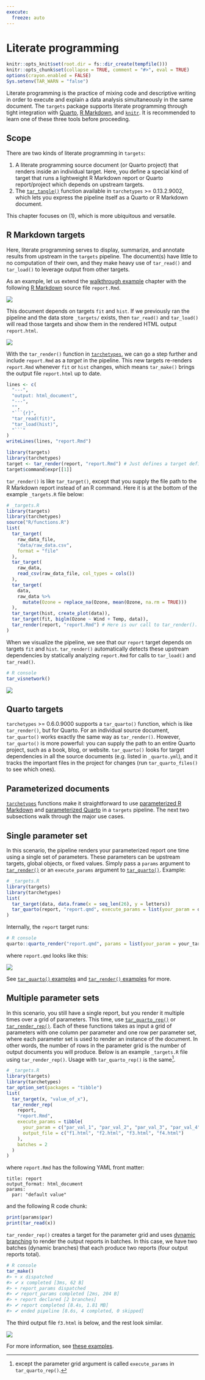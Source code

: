 ```yaml
---
execute:
  freeze: auto
---
```


# Literate programming {#literate-programming}

```r
knitr::opts_knit$set(root.dir = fs::dir_create(tempfile()))
knitr::opts_chunk$set(collapse = TRUE, comment = "#>", eval = TRUE)
options(crayon.enabled = FALSE)
Sys.setenv(TAR_WARN = "false")
```

Literate programming is the practice of mixing code and descriptive writing in order to execute and explain a data analysis simultaneously in the same document. The `targets` package supports literate programming through tight integration with [Quarto](https://quarto.org/), [R Markdown](https://rmarkdown.rstudio.com/), and [`knitr`](https://yihui.org/knitr/). It is recommended to learn one of these three tools before proceeding.

## Scope

There are two kinds of literate programming in `targets`:

1. A literate programming source document (or Quarto project) that renders inside an individual target. Here, you define a special kind of target that runs a lightweight R Markdown report or Quarto report/project which depends on upstream targets.
2. The [`tar_tangle()`](https://docs.ropensci.org/tarchetypes/reference/tar_tangle.html#details) function available in `tarchetypes` >= 0.13.2.9002, which lets you express the pipeline itself as a Quarto or R Markdown document. 

This chapter focuses on (1), which is more ubiquitous and versatile.

## R Markdown targets

Here, literate programming serves to display, summarize, and annotate results from upstream in the `targets` pipeline. The document(s) have little to no computation of their own, and they make heavy use of `tar_read()` and `tar_load()` to leverage output from other targets. 

As an example, let us extend the [walkthrough example](#walkthrough) chapter with the following [R Markdown](https://rmarkdown.rstudio.com/) source file `report.Rmd`.

![](./man/figures/knitr-source.png)

This document depends on targets `fit` and `hist`. If we previously ran the pipeline and the data store `_targets/` exists, then `tar_read()` and `tar_load()` will read those targets and show them in the rendered HTML output `report.html`.

![](./man/figures/knitr-ide.png)

With the `tar_render()` function in [`tarchetypes`](https://github.com/ropensci/tarchetypes), we can go a step further and include `report.Rmd` as a *target* in the pipeline. This new targets  re-renders `report.Rmd` whenever `fit` or `hist` changes, which means `tar_make()` brings the output file `report.html` up to date.

```r
lines <- c(
  "---",
  "output: html_document",
  "---",
  "",
  "```{r}",
  "tar_read(fit)",
  "tar_load(hist)",
  "```"
)
writeLines(lines, "report.Rmd")
```

```r
library(targets)
library(tarchetypes)
target <- tar_render(report, "report.Rmd") # Just defines a target definition object.
target$command$expr[[1]]
```

`tar_render()` is like `tar_target()`, except that you supply the file path to the R Markdown report instead of an R command. Here it is at the bottom of the example `_targets.R` file below:

```r
# _targets.R
library(targets)
library(tarchetypes)
source("R/functions.R")
list(
  tar_target(
    raw_data_file,
    "data/raw_data.csv",
    format = "file"
  ),
  tar_target(
    raw_data,
    read_csv(raw_data_file, col_types = cols())
  ),
  tar_target(
    data,
    raw_data %>%
      mutate(Ozone = replace_na(Ozone, mean(Ozone, na.rm = TRUE)))
  ),
  tar_target(hist, create_plot(data)),
  tar_target(fit, biglm(Ozone ~ Wind + Temp, data)),
  tar_render(report, "report.Rmd") # Here is our call to tar_render().
)
```

When we visualize the pipeline, we see that our `report` target depends on targets `fit` and `hist`. `tar_render()` automatically detects these upstream dependencies by statically analyzing `report.Rmd` for calls to `tar_load()` and `tar_read()`.

```r
# R console
tar_visnetwork()
```

![](./man/figures/knitr-graph.png)

## Quarto targets

`tarchetypes` >= 0.6.0.9000 supports a `tar_quarto()` function, which is like `tar_render()`, but for Quarto. For an individual source document, `tar_quarto()` works exactly the same way as `tar_render()`. However, `tar_quarto()` is more powerful: you can supply the path to an entire Quarto project, such as a book, blog, or website. `tar_quarto()` looks for target dependencies in all the source documents (e.g. listed in `_quarto.yml`), and it tracks the important files in the project for changes (run `tar_quarto_files()` to see which ones).

## Parameterized documents

[`tarchetypes`](https://docs.ropensci.org/tarchetypes) functions make it straightforward to use [parameterized R Markdown](https://rmarkdown.rstudio.com/developer_parameterized_reports.html) and [parameterized Quarto](https://quarto.org/docs/computations/parameters.html) in a `targets` pipeline. The next two subsections walk through the major use cases.

## Single parameter set

In this scenario, the pipeline renders your parameterized report one time using a single set of parameters. These parameters can be upstream targets, global objects, or fixed values. Simply pass a `params` argument to [`tar_render()`](https://docs.ropensci.org/tarchetypes/reference/tar_render.html) or an `execute_params` argument to [`tar_quarto()`](https://docs.ropensci.org/tarchetypes/reference/tar_quarto.html). Example:

```r
# _targets.R
library(targets)
library(tarchetypes)
list(
  tar_target(data, data.frame(x = seq_len(26), y = letters))
  tar_quarto(report, "report.qmd", execute_params = list(your_param = data))
)
```

Internally, the `report` target runs:

```r
# R console
quarto::quarto_render("report.qmd", params = list(your_param = your_target))
```

where `report.qmd` looks like this:

![](./man/figures/param-qmd.png)

See [`tar_quarto()` examples](https://docs.ropensci.org/tarchetypes/reference/tar_quarto.html#examples) and [`tar_render()` examples](https://docs.ropensci.org/tarchetypes/reference/tar_render.html#examples) for more.

## Multiple parameter sets

In this scenario, you still have a single report, but you render it multiple times over a grid of parameters. This time, use [`tar_quarto_rep()`](https://docs.ropensci.org/tarchetypes/reference/tar_quarto_rep.html) or [`tar_render_rep()`](https://docs.ropensci.org/tarchetypes/reference/tar_render_rep.html). Each of these functions takes as input a grid of parameters with one column per parameter and one row per parameter set, where each parameter set is used to render an instance of the document. In other words, the number of rows in the parameter grid is the number of output documents you will produce. Below is an example `_targets.R` file using `tar_render_rep()`. Usage with `tar_quarto_rep()` is the same^[except the parameter grid argument is called `execute_params` in `tar_quarto_rep()`.].

```r
# _targets.R
library(targets)
library(tarchetypes)
tar_option_set(packages = "tibble")
list(
  tar_target(x, "value_of_x"),
  tar_render_rep(
    report,
    "report.Rmd",
    execute_params = tibble(
      your_param = c("par_val_1", "par_val_2", "par_val_3", "par_val_4"),
      output_file = c("f1.html", "f2.html", "f3.html", "f4.html")
    ),
    batches = 2
  )
)
```

where `report.Rmd` has the following YAML front matter:

```
title: report
output_format: html_document
params:
  par: "default value"
```

and the following R code chunk:

```r
print(params$par)
print(tar_read(x))
```

`tar_render_rep()` creates a target for the parameter grid and uses [dynamic branching](#dynamic) to render the output reports in batches. In this case, we have two batches (dynamic branches) that each produce two reports (four output reports total).

```r
# R console
tar_make()
#> + x dispatched
#> ✔ x completed [3ms, 62 B]
#> + report_params dispatched
#> ✔ report_params completed [2ms, 204 B]
#> + report declared [2 branches]
#> ✔ report completed [8.4s, 1.81 MB]                          
#> ✔ ended pipeline [8.6s, 4 completed, 0 skipped] 
```

The third output file `f3.html` is below, and the rest look similar.

![](./man/figures/dynamic-rmarkdown-params.png)

For more information, see [these examples](https://docs.ropensci.org/tarchetypes/reference/tar_quarto_rep.html#examples).
